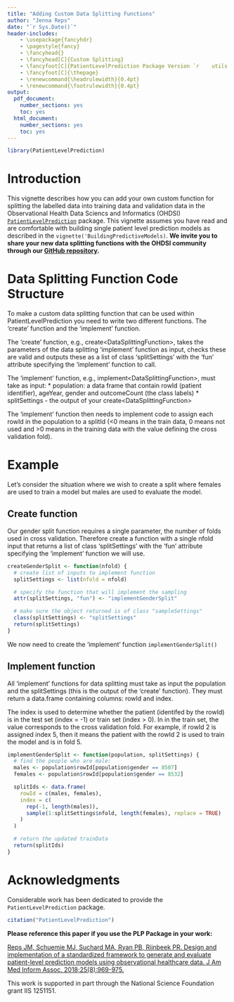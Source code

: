 ```yaml
---
title: "Adding Custom Data Splitting Functions"
author: "Jenna Reps"
date: "`r Sys.Date()`"
header-includes:
    - \usepackage{fancyhdr}
    - \pagestyle{fancy}
    - \fancyhead{}
    - \fancyhead[C]{Custom Splitting}
    - \fancyfoot[C]{PatientLevelPrediction Package Version `r    utils::packageVersion("PatientLevelPrediction")`}
    - \fancyfoot[C]{\thepage}
    - \renewcommand{\headrulewidth}{0.4pt}
    - \renewcommand{\footrulewidth}{0.4pt}
output:
  pdf_document:
    number_sections: yes
    toc: yes
  html_document:
    number_sections: yes
    toc: yes
---
```


```{=html}
<!--
%\VignetteEngine{knitr::rmarkdown}
%\VignetteIndexEntry{Adding Custom Data Splitting}
-->
```
```r
library(PatientLevelPrediction)
```

# Introduction

This vignette describes how you can add your own custom function for splitting the labelled data into training data and validation data in the Observational Health Data Sciencs and Informatics (OHDSI) [`PatientLevelPrediction`](http://github.com/OHDSI/PatientLevelPrediction) package. This vignette assumes you have read and are comfortable with building single patient level prediction models as described in the `vignette('BuildingPredictiveModels)`. 
**We invite you to share your new data splitting functions with the OHDSI community through our [GitHub repository](http://github.com/OHDSI/PatientLevelPrediction).**

# Data Splitting Function Code Structure

To make a custom data splitting function that can be used within PatientLevelPrediction you need to write two different functions. The 'create' function and the 'implement' function.

The 'create' function, e.g., create\<DataSplittingFunction\>, takes the parameters of the data splitting 'implement' function as input, checks these are valid and outputs these as a list of class 'splitSettings' with the 'fun' attribute specifying the 'implement' function to call.

The 'implement' function, e.g., implement\<DataSplittingFunction\>, must take as input: \* population: a data frame that contain rowId (patient identifier), ageYear, gender and outcomeCount (the class labels) \* splitSettings - the output of your create\<DataSplittingFunction\>

The 'implement' function then needs to implement code to assign each rowId in the population to a splitId (\<0 means in the train data, 0 means not used and \>0 means in the training data with the value defining the cross validation fold).

# Example

Let's consider the situation where we wish to create a split where females are used to train a model but males are used to evaluate the model.

## Create function

Our gender split function requires a single parameter, the number of folds used in cross validation. Therefore create a function with a single nfold input that returns a list of class 'splitSettings' with the 'fun' attribute specifying the 'implement' function we will use.

```r
createGenderSplit <- function(nfold) {
  # create list of inputs to implement function
  splitSettings <- list(nfold = nfold)

  # specify the function that will implement the sampling
  attr(splitSettings, "fun") <- "implementGenderSplit"

  # make sure the object returned is of class "sampleSettings"
  class(splitSettings) <- "splitSettings"
  return(splitSettings)
}
```

We now need to create the 'implement' function `implementGenderSplit()`

## Implement function

All 'implement' functions for data splitting must take as input the population and the splitSettings (this is the output of the 'create' function). They must return a data.frame containing columns: rowId and index.

The index is used to determine whether the patient (identifed by the rowId) is in the test set (index = -1) or train set (index \> 0). In in the train set, the value corresponds to the cross validation fold. For example, if rowId 2 is assigned index 5, then it means the patient with the rowId 2 is used to train the model and is in fold 5.

```r
implementGenderSplit <- function(population, splitSettings) {
  # find the people who are male:
  males <- population$rowId[population$gender == 8507]
  females <- population$rowId[population$gender == 8532]

  splitIds <- data.frame(
    rowId = c(males, females),
    index = c(
      rep(-1, length(males)),
      sample(1:splitSettings$nfold, length(females), replace = TRUE)
    )
  )

  # return the updated trainData
  return(splitIds)
}
```

# Acknowledgments

Considerable work has been dedicated to provide the `PatientLevelPrediction` package.

```r
citation("PatientLevelPrediction")
```

**Please reference this paper if you use the PLP Package in your work:**

[Reps JM, Schuemie MJ, Suchard MA, Ryan PB, Rijnbeek PR. Design and implementation of a standardized framework to generate and evaluate patient-level prediction models using observational healthcare data. J Am Med Inform Assoc. 2018;25(8):969-975.](http://dx.doi.org/10.1093/jamia/ocy032)

This work is supported in part through the National Science Foundation grant IIS 1251151.
